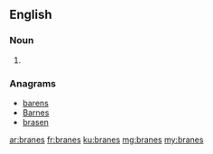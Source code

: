 ==English==

===Noun===
{{head|en}}

# {{plural of|brane}}

===Anagrams===
* [[barens#English|barens]]
* [[Barnes#English|Barnes]]
* [[brasen#English|brasen]]

[[ar:branes]]
[[fr:branes]]
[[ku:branes]]
[[mg:branes]]
[[my:branes]]
